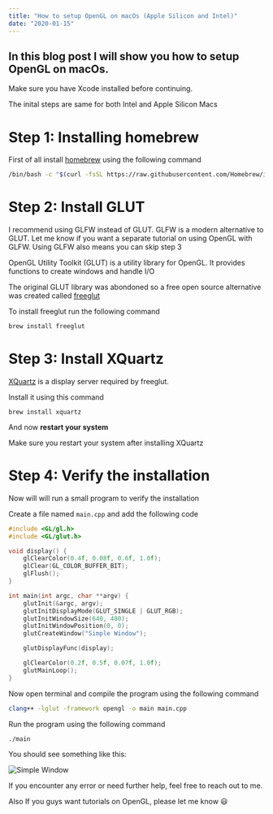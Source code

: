 ```yaml
---
title: "How to setup OpenGL on macOs (Apple Silicon and Intel)"
date: "2020-01-15"
---
```

In this blog post I will show you how to setup OpenGL on macOs.
---

<Alert type="important">
  Make sure you have Xcode installed before continuing.
</Alert>

The inital steps are same for both Intel and Apple Silicon Macs

# Step 1: Installing homebrew

First of all install [homebrew](https://brew.sh) using the following command

```bash
/bin/bash -c "$(curl -fsSL https://raw.githubusercontent.com/Homebrew/install/HEAD/install.sh)"
```

# Step 2: Install GLUT

<Alert type="note">
  I recommend using GLFW instead of GLUT. GLFW is a modern alternative to GLUT.
  Let me know if you want a separate tutorial on using OpenGL with GLFW.
  Using GLFW also means you can skip step 3
</Alert>

OpenGL Utility Toolkit (GLUT) is a utility library for OpenGL.
It provides functions to create windows and handle I/O

The original GLUT library was abondoned so a free open source alternative was created called [freeglut](https://freeglut.sourceforge.net)

To install freeglut run the following command

```bash
brew install freeglut
```

# Step 3: Install XQuartz

[XQuartz](http://www.xquartz.org) is a display server required by freeglut.

Install it using this command

```
brew install xquartz
```

And now **restart your system**

<Alert type="warning">
  Make sure you restart your system after installing XQuartz
</Alert>

# Step 4: Verify the installation

Now will will run a small program to verify the installation

Create a file named `main.cpp` and add the following code

```cpp
#include <GL/gl.h>
#include <GL/glut.h>

void display() {
    glClearColor(0.4f, 0.08f, 0.6f, 1.0f);
    glClear(GL_COLOR_BUFFER_BIT);
    glFlush();
}

int main(int argc, char **argv) {
    glutInit(&argc, argv);
    glutInitDisplayMode(GLUT_SINGLE | GLUT_RGB);
    glutInitWindowSize(640, 480);
    glutInitWindowPosition(0, 0);
    glutCreateWindow("Simple Window");

    glutDisplayFunc(display);

    glClearColor(0.2f, 0.5f, 0.07f, 1.0f);
    glutMainLoop();
}
```

Now open terminal and compile the program using the following command

```bash
clang++ -lglut -framework opengl -o main main.cpp
```

Run the program using the following command

```bash
./main
```

You should see something like this:

![Simple Window](simple-window.png)

<Alert type="note">
  If you encounter any error or need further help, feel free to reach out to me.

  Also If you guys want tutorials on OpenGL, please let me know 😃 
</Alert>
